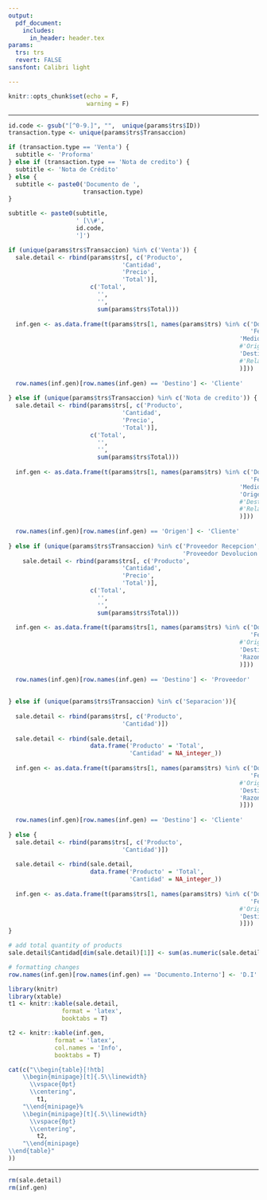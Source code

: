 ```yaml
---
output: 
  pdf_document:
    includes:
      in_header: header.tex
params:
  trs: trs
  revert: FALSE
sansfont: Calibri light

---
```


```r
knitr::opts_chunk$set(echo = F,
                      warning = F)
```

***

\begin{vwcol}[widths={0.3,0.7},
 sep=.8cm, justify=flush,rule=0pt,indent=1em] 
   \null \vfill
  \includegraphics[width=.2\textwidth]{./Acceso/LOGO.jpg}
  \vfill \null
  
\newpage
  
  \null \vfill
  \section{\fontsize{50}{15}\selectfont Full Body}
  \vfill \null
 \end{vwcol}

``` r
id.code <- gsub("[^0-9.]", "",  unique(params$trs$ID))
transaction.type <- unique(params$trs$Transaccion)

if (transaction.type == 'Venta') {
  subtitle <- 'Proforma'
} else if (transaction.type == 'Nota de credito') {
  subtitle <- 'Nota de Crédito'
} else {
  subtitle <- paste0('Documento de ', 
                     transaction.type)
}

subtitle <- paste0(subtitle, 
                   ' [\\#', 
                   id.code,
                   ']')
```

\section{\fontsize{25}{15}\selectfont \hfil `r subtitle`\hfil}
\bigskip
\bigskip


``` r
  
if (unique(params$trs$Transaccion) %in% c('Venta')) {
  sale.detail <- rbind(params$trs[, c('Producto',
                                'Cantidad',
                                'Precio',
                                'Total')],
                       c('Total',
                         '',
                         '',
                         sum(params$trs$Total)))
  
  inf.gen <- as.data.frame(t(params$trs[1, names(params$trs) %in% c('Documento.Interno',
                                                                    'Fecha',
                                                                 'Medio.Pago',
                                                                 #'Origen',
                                                                 'Destino'#,
                                                                 #'Relacion'
                                                                 )]))
  
  row.names(inf.gen)[row.names(inf.gen) == 'Destino'] <- 'Cliente'
  
} else if (unique(params$trs$Transaccion) %in% c('Nota de credito')) {
  sale.detail <- rbind(params$trs[, c('Producto',
                                'Cantidad',
                                'Precio',
                                'Total')],
                       c('Total',
                         '',
                         '',
                         sum(params$trs$Total)))
  
  inf.gen <- as.data.frame(t(params$trs[1, names(params$trs) %in% c('Documento.Interno',
                                                                    'Fecha',
                                                                 'Medio.Pago',
                                                                 'Origen'#,
                                                                 #'Destino',
                                                                 #'Relacion'
                                                                 )]))
  
  row.names(inf.gen)[row.names(inf.gen) == 'Origen'] <- 'Cliente'
  
} else if (unique(params$trs$Transaccion) %in% c('Proveedor Recepcion',
                                                 'Proveedor Devolucion')) {
    sale.detail <- rbind(params$trs[, c('Producto',
                                'Cantidad',
                                'Precio',
                                'Total')],
                       c('Total',
                         '',
                         '',
                         sum(params$trs$Total)))
  
  inf.gen <- as.data.frame(t(params$trs[1, names(params$trs) %in% c('Documento.Interno',
                                                                    'Fecha',
                                                                 #'Origen',
                                                                 'Destino',
                                                                 'Razon'
                                                                 )]))
  
  row.names(inf.gen)[row.names(inf.gen) == 'Destino'] <- 'Proveedor'
  
  
} else if (unique(params$trs$Transaccion) %in% c('Separacion')){
  
  sale.detail <- rbind(params$trs[, c('Producto',
                                'Cantidad')])
  
  sale.detail <- rbind(sale.detail,
                       data.frame('Producto' = 'Total',
                                  'Cantidad' = NA_integer_))
  
  inf.gen <- as.data.frame(t(params$trs[1, names(params$trs) %in% c('Documento.Interno',
                                                                    'Fecha',
                                                                 #'Origen',
                                                                 'Destino',
                                                                 'Razon'
                                                                 )]))
  
  row.names(inf.gen)[row.names(inf.gen) == 'Destino'] <- 'Cliente'
  
} else {
  sale.detail <- rbind(params$trs[, c('Producto',
                                'Cantidad')])
  
  sale.detail <- rbind(sale.detail,
                       data.frame('Producto' = 'Total',
                                  'Cantidad' = NA_integer_))
  
  inf.gen <- as.data.frame(t(params$trs[1, names(params$trs) %in% c('Documento.Interno',
                                                                    'Fecha',
                                                                 #'Origen',
                                                                 'Destino'
                                                                 )]))
}

# add total quantity of products
sale.detail$Cantidad[dim(sale.detail)[1]] <- sum(as.numeric(sale.detail$Cantidad[-dim(sale.detail)[1]]))

# formatting changes
row.names(inf.gen)[row.names(inf.gen) == 'Documento.Interno'] <- 'D.I'


```

``` r

library(knitr)
library(xtable)
t1 <- knitr::kable(sale.detail,
               format = 'latex',
               booktabs = T)

t2 <- knitr::kable(inf.gen,
             format = 'latex', 
             col.names = 'Info',
             booktabs = T)

cat(c("\\begin{table}[!htb]
    \\begin{minipage}[t]{.5\\linewidth}
      \\vspace{0pt}
      \\centering",
        t1,
    "\\end{minipage}%
    \\begin{minipage}[t]{.5\\linewidth}
      \\vspace{0pt}
      \\centering",
        t2,
    "\\end{minipage} 
\\end{table}"
))

```



\newcommand*\wildcard[2][5cm]{\vspace*{2cm}\parbox{#1}{\hrulefill\par#2}}


\begingroup
  \centering
  \wildcard{}
  \hspace{1cm}
  \wildcard{}
  \par
\endgroup



***
``` r
rm(sale.detail)
rm(inf.gen)
```
